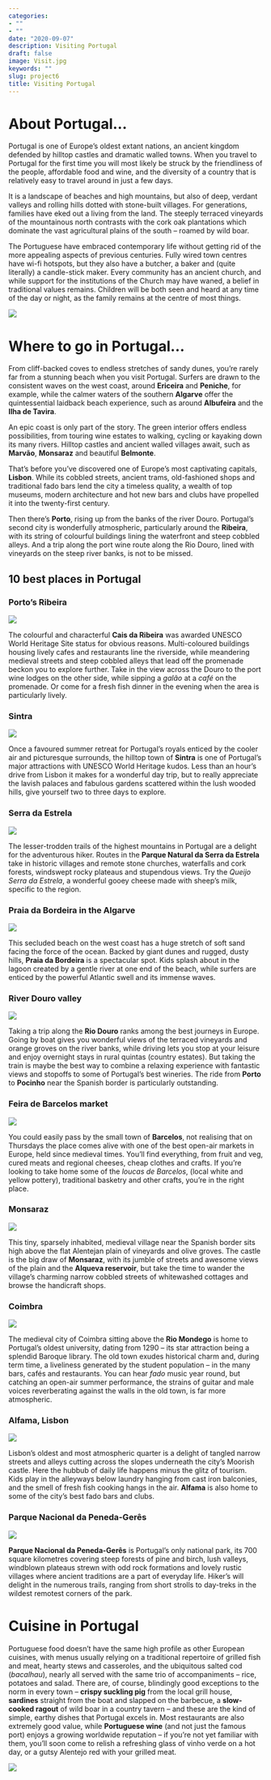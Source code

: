 ```yaml
---
categories:
- ""
- ""
date: "2020-09-07"
description: Visiting Portugal
draft: false
image: Visit.jpg
keywords: ""
slug: project6
title: Visiting Portugal
---
```



# About Portugal...

Portugal is one of Europe’s oldest extant nations, an ancient kingdom defended by hilltop castles and dramatic walled towns. When you travel to Portugal for the first time you will most likely be struck by the friendliness of the people, affordable food and wine, and the diversity of a country that is relatively easy to travel around in just a few days.


It is a landscape of beaches and high mountains, but also of deep, verdant valleys and rolling hills dotted with stone-built villages. For generations, families have eked out a living from the land. The steeply terraced vineyards of the mountainous north contrasts with the cork oak plantations which dominate the vast agricultural plains of the south – roamed by wild boar.


The Portuguese have embraced contemporary life without getting rid of the more appealing aspects of previous centuries. Fully wired town centres have wi-fi hotspots, but they also have a butcher, a baker and (quite literally) a candle-stick maker. Every community has an ancient church, and while support for the institutions of the Church may have waned, a belief in traditional values remains. Children will be both seen and heard at any time of the day or night, as the family remains at the centre of most things.

![](https://lp-cms-production.imgix.net/image_browser/lisbon-portugal-GettyRF_1023284240.jpg.jpg)

# Where to go in Portugal...

From cliff-backed coves to endless stretches of sandy dunes, you’re rarely far from a stunning beach when you visit Portugal. Surfers are drawn to the consistent waves on the west coast, around **Ericeira** and **Peniche**, for example, while the calmer waters of the southern **Algarve** offer the quintessential laidback beach experience, such as around **Albufeira** and the **Ilha de Tavira**.

An epic coast is only part of the story. The green interior offers endless possibilities, from touring wine estates to walking, cycling or kayaking down its many rivers. Hilltop castles and ancient walled villages await, such as **Marvão**, **Monsaraz** and beautiful **Belmonte**.

That’s before you’ve discovered one of Europe’s most captivating capitals, **Lisbon**. While its cobbled streets, ancient trams, old-fashioned shops and traditional fado bars lend the city a timeless quality, a wealth of top museums, modern architecture and hot new bars and clubs have propelled it into the twenty-first century.

Then there’s **Porto**, rising up from the banks of the river Douro. Portugal’s second city is wonderfully atmospheric, particularly around the **Ribeira**, with its string of colourful buildings lining the waterfront and steep cobbled alleys. And a trip along the port wine route along the Rio Douro, lined with vineyards on the steep river banks, is not to be missed.



## 10 best places in Portugal

### Porto’s Ribeira

![](https://cdn.theculturetrip.com/wp-content/uploads/2015/11/jctp0047-ribeira-porto-portugal-burrows-23.jpg)

The colourful and characterful **Cais da Ribeira** was awarded UNESCO World Heritage Site status for obvious reasons. Multi-coloured buildings housing lively cafes and restaurants line the riverside, while meandering medieval streets and steep cobbled alleys that lead off the promenade beckon you to explore further. Take in the view across the Douro to the port wine lodges on the other side, while sipping a *galão* at a *café* on the promenade. Or come for a fresh fish dinner in the evening when the area is particularly lively.

### Sintra

![](https://media.cntraveler.com/photos/590ca578c116ba6ca55ec67c/16:9/w_4975,h_2798,c_limit/sintra-pena-palace-GettyImages-482413302.jpg)

Once a favoured summer retreat for Portugal’s royals enticed by the cooler air and picturesque surrounds, the hilltop town of **Sintra** is one of Portugal’s major attractions with UNESCO World Heritage kudos. Less than an hour’s drive from Lisbon it makes for a wonderful day trip, but to really appreciate the lavish palaces and fabulous gardens scattered within the lush wooded hills, give yourself two to three days to explore.

### Serra da Estrela

![](https://quantocustaviajar.com/blog/wp-content/uploads/2019/01/serra-da-estrela-em-portugal.jpg)

The lesser-trodden trails of the highest mountains in Portugal are a delight for the adventurous hiker. Routes in the **Parque Natural da Serra da Estrela** take in historic villages and remote stone churches, waterfalls and cork forests, windswept rocky plateaus and stupendous views. Try the *Queijo Serra da Estrela*, a wonderful gooey cheese made with sheep’s milk, specific to the region.

### Praia da Bordeira in the Algarve

![](https://thepostcard.me/wp-content/uploads/2018/08/Praia-da-Bordeira-Beach-Portugal-1080x810.jpg)

This secluded beach on the west coast has a huge stretch of soft sand facing the force of the ocean. Backed by giant dunes and rugged, dusty hills, **Praia da Bordeira** is a spectacular spot. Kids splash about in the lagoon created by a gentle river at one end of the beach, while surfers are enticed by the powerful Atlantic swell and its immense waves.

### River Douro valley

![](https://www.travel-in-portugal.com/sites/default/files/photos/douro_valley.jpg)

Taking a trip along the **Rio Douro** ranks among the best journeys in Europe. Going by boat gives you wonderful views of the terraced vineyards and orange groves on the river banks, while driving lets you stop at your leisure and enjoy overnight stays in rural quintas (country estates). But taking the train is maybe the best way to combine a relaxing experience with fantastic views and stopoffs to some of Portugal’s best wineries. The ride from **Porto** to **Pocinho** near the Spanish border is particularly outstanding.

### Feira de Barcelos market

![](https://www.cm-barcelos.pt/wp-content/uploads/2018/12/feira-semanal-1024x683.jpg)

You could easily pass by the small town of **Barcelos**, not realising that on Thursdays the place comes alive with one of the best open-air markets in Europe, held since medieval times. You’ll find everything, from fruit and veg, cured meats and regional cheeses, cheap clothes and crafts. If you’re looking to take home some of the *loucas de Barcelos*, (local white and yellow pottery), traditional basketry and other crafts, you’re in the right place.

### Monsaraz

![](https://upload.wikimedia.org/wikipedia/commons/7/70/Monsaraz_and_the_Alqueva_Reservoir.jpg)

This tiny, sparsely inhabited, medieval village near the Spanish border sits high above the flat Alentejan plain of vineyards and olive groves. The castle is the big draw of **Monsaraz**, with its jumble of streets and awesome views of the plain and the **Alqueva reservoir**, but take the time to wander the village’s charming narrow cobbled streets of whitewashed cottages and browse the handicraft shops.

### Coimbra

![](https://www.costharmonious.eu/wp-content/uploads/2019/05/coimbra-portogallo-cosa-vedere.jpg)

The medieval city of Coimbra sitting above the **Rio Mondego** is home to Portugal’s oldest university, dating from 1290 – its star attraction being a splendid Baroque library. The old town exudes historical charm and, during term time, a liveliness generated by the student population – in the many bars, cafés and restaurants. You can hear *fado* music year round, but catching an open-air summer performance, the strains of guitar and male voices reverberating against the walls in the old town, is far more atmospheric.

### Alfama, Lisbon

![](https://i.pinimg.com/736x/6a/32/dc/6a32dc6e51715ad2f9bada3e483e5ee8.jpg)

Lisbon’s oldest and most atmospheric quarter is a delight of tangled narrow streets and alleys cutting across the slopes underneath the city’s Moorish castle. Here the hubbub of daily life happens minus the glitz of tourism. Kids play in the alleyways below laundry hanging from cast iron balconies, and the smell of fresh fish cooking hangs in the air. **Alfama** is also home to some of the city’s best fado bars and clubs.

### Parque Nacional da Peneda-Gerês

![](https://media-cdn.tripadvisor.com/media/photo-s/0e/77/fb/05/junto-ao-parque-nacional.jpg)

**Parque Nacional da Peneda-Gerês** is Portugal’s only national park, its 700 square kilometres covering steep forests of pine and birch, lush valleys, windblown plateaus strewn with odd rock formations and lovely rustic villages where ancient traditions are a part of everyday life. Hiker’s will delight in the numerous trails, ranging from short strolls to day-treks in the wildest remotest corners of the park.


# Cuisine in Portugal

Portuguese food doesn’t have the same high profile as other European cuisines, with menus usually relying on a traditional repertoire of grilled fish and meat, hearty stews and casseroles, and the ubiquitous salted cod (*bacalhau*), nearly all served with the same trio of accompaniments – rice, potatoes and salad. There are, of course, blindingly good exceptions to the norm in every town – **crispy suckling pig** from the local grill house, **sardines** straight from the boat and slapped on the barbecue, a **slow-cooked ragout** of wild boar in a country tavern – and these are the kind of simple, earthy dishes that Portugal excels in. Most restaurants are also extremely good value, while **Portuguese wine** (and not just the famous port) enjoys a growing worldwide reputation – if you’re not yet familiar with them, you’ll soon come to relish a refreshing glass of vinho verde on a hot day, or a gutsy Alentejo red with your grilled meat.

![](https://media-cdn.tripadvisor.com/media/photo-s/1a/ab/7a/1d/bacalhau-a-bras-o-preferido.jpg)
